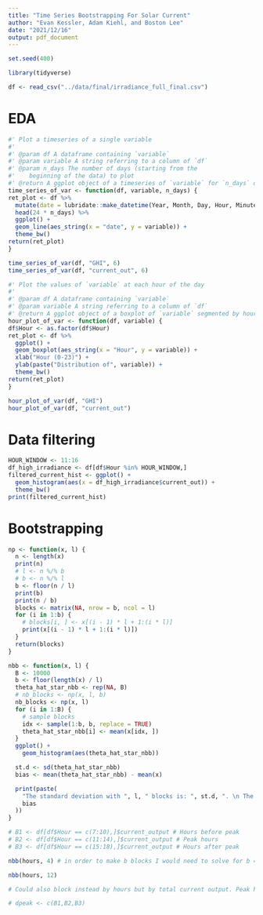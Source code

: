 ```yaml
---
title: "Time Series Bootstrapping For Solar Current"
author: "Evan Kessler, Adam Kiehl, and Boston Lee"
date: "2021/12/16"
output: pdf_document
---
```


```r
set.seed(400)
```

```r
library(tidyverse)
```

```r
df <- read_csv("../data/final/irradiance_full_final.csv")
```

# EDA

```r

#' Plot a timeseries of a single variable
#'
#' @param df A dataframe containing `variable`
#' @param variable A string referring to a column of `df`
#' @param n_days The number of days (starting from the
#'    beginning of the data) to plot
#' @return A ggplot object of a timeseries of `variable` for `n_days` days
time_series_of_var <- function(df, variable, n_days) {
ret_plot <- df %>%
  mutate(date = lubridate::make_datetime(Year, Month, Day, Hour, Minute)) %>%
  head(24 * n_days) %>%
  ggplot() +
  geom_line(aes_string(x = "date", y = variable)) +
  theme_bw()
return(ret_plot)
}

time_series_of_var(df, "GHI", 6)
time_series_of_var(df, "current_out", 6)
```

```r

#' Plot the values of `variable` at each hour of the day
#'
#' @param df A dataframe containing `variable`
#' @param variable A string referring to a column of `df`
#' @return A ggplot object of a boxplot of `variable` segmented by hour
hour_plot_of_var <- function(df, variable) {
df$Hour <- as.factor(df$Hour)
ret_plot <- df %>%
  ggplot() +
  geom_boxplot(aes_string(x = "Hour", y = variable)) +
  xlab("Hour (0-23)") +
  ylab(paste("Distribution of", variable)) +
  theme_bw()
return(ret_plot)
}

hour_plot_of_var(df, "GHI")
hour_plot_of_var(df, "current_out")
```


# Data filtering

```r
HOUR_WINDOW <- 11:16
df_high_irradiance <- df[df$Hour %in% HOUR_WINDOW,]
filtered_current_hist <- ggplot() +
  geom_histogram(aes(x = df_high_irradiance$current_out)) +
  theme_bw()
print(filtered_current_hist)
```

# Bootstrapping

```r

np <- function(x, l) {
  n <- length(x)
  print(n)
  # l <- n %/% b
  # b <- n %/% l
  b <- floor(n / l)
  print(b)
  print(n / b)
  blocks <- matrix(NA, nrow = b, ncol = l)
  for (i in 1:b) {
    # blocks[i, ] <- x[(i - 1) * l + 1:(i * l)]
    print(x[(i - 1) * l + 1:(i * l)])
  }
  return(blocks)
}

nbb <- function(x, l) {
  B <- 10000
  b <- floor(length(x) / l)
  theta_hat_star_nbb <- rep(NA, B)
  # nb_blocks <- np(x, l, b)
  nb_blocks <- np(x, l)
  for (i in 1:B) {
    # sample blocks
    idx <- sample(1:b, b, replace = TRUE)
    theta_hat_star_nbb[i] <- mean(x[idx, ])
  }
  ggplot() +
    geom_histogram(aes(theta_hat_star_nbb))

  st.d <- sd(theta_hat_star_nbb)
  bias <- mean(theta_hat_star_nbb) - mean(x)

  print(paste(
    "The standard deviation with ", l, " blocks is: ", st.d, ". \n The bias is: ",
    bias
  ))
}
```

```r
# B1 <- df[df$Hour == c(7:10),]$current_output # Hours before peak
# B2 <- df[df$Hour == c(11:14),]$current_output # Peak hours
# B3 <- df[df$Hour == c(15:18),]$current_output # Hours after peak

nbb(hours, 4) # in order to make b blocks I would need to solve for b = [n/l] (floor) where n is the length of our data and l is 4, so make nbb call l instead of b

nbb(hours, 12)

# Could also block instead by hours but by total current output. Peak hours would be a frame around the highest output and then hours before and after would coincide with that. This would cause the hours to potentially be different based on the season/month as months that get dark earlier could see peak hours earlier in the day.

# dpeak <- c(B1,B2,B3)
```
